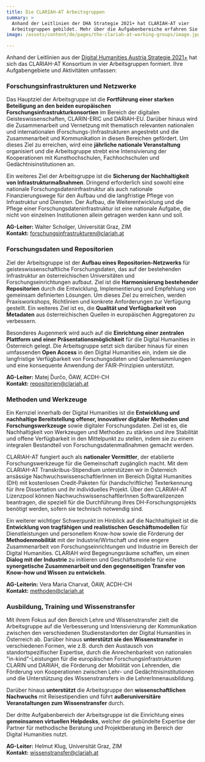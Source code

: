 ```yaml
---
title: Die CLARIAH-AT Arbeitsgruppen
summary: >
  Anhand der Leitlinien der DHA Strategie 2021+ hat CLARIAH-AT vier
  Arbeitsgruppen gebildet. Mehr über die Aufgabenbereiche erfahren Sie hier.
image: /assets/content/de/pages/the-clariah-at-working-groups/image.jpg

---
```


Anhand der Leitlinien aus der [Digital Humanities Austria Strategie 2021+](http://gams.uni-graz.at/o:clariah.dha-strategie-2021) hat sich das CLARIAH-AT Konsortium in vier Arbeitsgruppen formiert. Ihre Aufgabengebiete und Aktivitäten umfassen:

### Forschungsinfrastrukturen und Netzwerke

Das Hauptziel der Arbeitsgruppe ist die **Fortführung einer starken Beteiligung an den beiden europäischen Forschungsinfrastrukturkonsortien** im Bereich der digitalen Geisteswissenschaften, CLARIN-ERIC und DARIAH-EU. Darüber hinaus wird die Zusammenarbeit und Vernetzung mit thematisch relevanten nationalen und internationalen (Forschungs-)Infrastrukturen angestrebt und die Zusammenarbeit und Kommunikation in diesen Bereichen gefördert. Um dieses Ziel zu erreichen, wird eine **jährliche nationale Veranstaltung** organisiert und die Arbeitsgruppe strebt eine Intensivierung der Kooperationen mit Kunsthochschulen, Fachhochschulen und Gedächtnisinstitutionen an.

Ein weiteres Ziel der Arbeitsgruppe ist die **Sicherung der Nachhaltigkeit von Infrastrukturmaßnahmen**. Dringend erforderlich sind sowohl eine nationale Forschungsdateninfrastruktur als auch nationale Finanzierungswege für den Aufbau und die langfristige Pflege von Infrastruktur und Diensten. Der Aufbau, die Weiterentwicklung und die Pflege einer Forschungsdateninfrastruktur ist eine nationale Aufgabe, die nicht von einzelnen Institutionen allein getragen werden kann und soll.

**AG-Leiter:** Walter Scholger, Universität Graz, ZIM\
**Kontakt:** [forschungsinfrastrukturen@clariah.at](mailto:forschungsinfrastrukturen@clariah.at)

### Forschungsdaten und Repositorien

Ziel der Arbeitsgruppe ist der **Aufbau eines Repositorien-Netzwerks** für geisteswissenschaftliche Forschungsdaten, das auf der bestehenden Infrastruktur an österreichischen Universitäten und Forschungseinrichtungen aufbaut. Ziel ist die **Harmonisierung bestehender Repositorien** durch die Entwicklung, Implementierung und Empfehlung von gemeinsam definierten Lösungen. Um dieses Ziel zu erreichen, werden Praxisworkshops, Richtlinien und konkrete Anforderungen zur Verfügung gestellt. Ein weiteres Ziel ist es, die **Qualität und Verfügbarkeit von Metadaten** aus österreichischen Quellen in europäischen Aggregatoren zu verbessern.

Besonderes Augenmerk wird auch auf die **Einrichtung einer zentralen Plattform und einer Präsentationsmöglichkeit** für die Digital Humanities in Österreich gelegt. Die Arbeitsgruppe setzt sich darüber hinaus für einen umfassenden **Open Access** in den Digital Humanities ein, indem sie die langfristige Verfügbarkeit von Forschungsdaten und Quellensammlungen und eine konsequente Anwendung der FAIR-Prinzipien unterstützt.

**AG-Leiter:** Matej Ďurčo, ÖAW, ACDH-CH\
**Kontakt:** [repositorien@clariah.at](mailto:repositorien@clariah.at)

### Methoden und Werkzeuge

Ein Kernziel innerhalb der Digital Humanities ist die **Entwicklung und nachhaltige Bereitstellung offener, innovativer digitaler Methoden und Forschungswerkzeuge** sowie digitaler Forschungsdaten. Ziel ist es, die Nachhaltigkeit von Werkzeugen und Methoden zu stärken und ihre Stabilität und offene Verfügbarkeit in den Mittelpunkt zu stellen, indem sie zu einem integralen Bestandteil von Forschungsdatenmaßnahmen gemacht werden.

CLARIAH-AT fungiert auch als **nationaler Vermittler**, der etablierte Forschungswerkzeuge für die Gemeinschaft zugänglich macht. Mit dem CLARIAH-AT Transkribus-Stipendium unterstützen wir in Österreich ansässige NachwuchswissenschaftlerInnen im Bereich Digital Humanities (DH) mit kostenlosen Credit-Paketen für (handschriftliche) Texterkennung für ihre Dissertation und ihr individuelles Projekt. Über den CLARIAH-AT Lizenzpool können NachwuchswissenschaftlerInnen Softwarelizenzen beantragen, die speziell für die Durchführung ihres DH-Forschungsprojekts benötigt werden, sofern sie technisch notwendig sind.

Ein weiterer wichtiger Schwerpunkt im Hinblick auf die Nachhaltigkeit ist die **Entwicklung von tragfähigen und realistischen Geschäftsmodellen** für Dienstleistungen und personellem Know-how sowie die Förderung der **Methodenmobilität** mit der Industrie/Wirtschaft und eine engere Zusammenarbeit von Forschungseinrichtungen und Industrie im Bereich der Digital Humanities. CLARIAH wird Begegnungsräume schaffen, um einen **Dialog mit der Industrie** zu initiieren und Geschäftsmodelle für eine **synergetische Zusammenarbeit und den gegenseitigen Transfer von Know-how und Wissen zu entwickeln**.

**AG-Leiterin:** Vera Maria Charvat, ÖAW, ACDH-CH\
**Kontakt:** [methoden@clariah.at](mailto:methoden@clariah.at)

### Ausbildung, Training und Wissenstransfer

Mit ihrem Fokus auf den Bereich Lehre und Wissenstransfer zielt die Arbeitsgruppe auf die Verbesserung und Intensivierung der Kommunikation zwischen den verschiedenen Studienstandorten der Digital Humanities in Österreich ab. Darüber hinaus **unterstützt sie den Wissenstransfer** in verschiedenen Formen, wie z.B. durch den Austausch von standortspezifischer Expertise, durch die Anrechenbarkeit von nationalen "in-kind"-Leistungen für die europäischen Forschungsinfrastrukturen CLARIN und DARIAH, die Förderung der Mobilität von Lehrenden, die Förderung von Kooperationen zwischen Lehr- und Gedächtnisinstitutionen und die Unterstützung des Wissenstransfers in die LehrerInnenausbildung.

Darüber hinaus **unterstützt** die Arbeitsgruppe den **wissenschaftlichen Nachwuchs** mit Reisestipendien und führt **außeruniversitäre Veranstaltungen zum Wissenstransfer** durch.

Der dritte Aufgabenbereich der Arbeitsgruppe ist die Einrichtung eines **gemeinsamen virtuellen Helpdesks**, welcher die gebündelte Expertise der Partner für methodische Beratung und Projektberatung im Bereich der Digital Humanities nutzt.

**AG-Leiter:** Helmut Klug, Universität Graz, ZIM\
**Kontakt:** [wissenstransfer@clariah.at](mailto:wissenstransfer@clariah.at)
